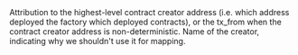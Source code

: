 <ParamField path="creator_address">
Attribution to the highest-level contract creator address (i.e. which address deployed the factory which deployed contracts), or the tx_from when the contract creator address is non-deterministic.
</ParamField>
<ParamField path="creator_name">
Name of the creator, indicating why we shouldn&#x27;t use it for mapping.
</ParamField>

